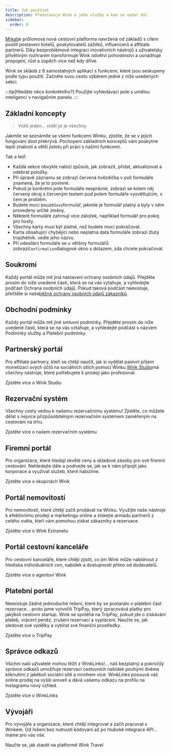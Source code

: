 ```yaml
---
title: Jak používat
description: Představuje Wink a jeho služby a kam se vydat dál.
sidebar:
  order: 0
---
```


[Mrkat](https://wink.travel)je průlomová nová cestovní platforma navržená od základů s cílem posílit postavení hotelů, poskytovatelů zážitků, influencerů a affiliate partnerů. Díky bezproblémové integraci inovativních nástrojů s uživatelsky přívětivým rozhraním transformuje Wink odvětví pohostinství a usnadňuje propojení, růst a úspěch více než kdy dříve.

Wink se skládá z 8 samostatných aplikací s funkcemi, které jsou seskupeny podle typu použití.
Začněte svou cestu výběrem jedné z níže uvedených sekcí.

:::tip\[Hledáte něco konkrétního?]
Použijte vyhledávací pole s umělou inteligencí v navigačním panelu.
:::

## Základní koncepty

> Vidíš jeden... viděl jsi je všechny

Jakmile se seznámíte se všemi funkcemi Winku, zjistíte, že se v jejich fungování dost překrývá.
Pochopení základních konceptů vám poskytne lepší znalosti a větší jistotu při práci s našimi funkcemi.

Tak a teď:

* Každá sekce obvykle nabízí způsob, jak zobrazit, přidat, aktualizovat a odebrat položky.
* Při úpravě záznamu se zobrazí červená hvězdička<Badge text="*" variant="danger" size="large" />
  v poli formuláře znamená, že je to povinné.
* Pokud je konkrétní pole formuláře nesprávné, zobrazí se kolem něj červený okraj s červeným textem pod polem formuláře vysvětlujícím, v čem je problém.
* Budete moci pouze`Save`formulář, jakmile je formulář platný a byly v něm provedeny určité změny.
* Některé formuláře zahrnují více záložek, například formulář pro pokoj pro hosty.
* Všechny karty musí být platné, než budete moci pokračovat.
* Karta obsahující chybějící nebo neplatná data formuláře zobrazí žlutý trojúhelník.<Badge text="⚠️" variant="caution" size="large" />
  vedle jeho názvu.
* Při odesílání formuláře se u většiny formulářů zobrazí`Confirmation`dialogové okno s dotazem, zda chcete pokračovat.

## Soukromí

Každý portál může mít jiná nastavení ochrany osobních údajů. Přejděte prosím do níže uvedené části, která se na vás vztahuje, a vyhledejte podčást Ochrana osobních údajů. Pokud taková podčást neexistuje, přečtěte si naše[běžné ochrany osobních údajů zákazníků](/booking-engine/privacy).

## Obchodní podmínky

Každý portál může mít jiné smluvní podmínky. Přejděte prosím do níže uvedené části, která se na vás vztahuje, a vyhledejte podčást s názvem Podmínky služby a Platební podmínky.

## Partnerský portál

Pro affiliate partnery, kteří se chtějí naučit, jak si vydělat pasivní příjem monetizací svých účtů na sociálních sítích pomocí Winku.[Wink Studio](https://studio.wink.travel)má všechny nástroje, které potřebujete k prodeji jako profesionál.

<LinkButton href="/studio/what-is-studio">
  Zjistěte více o Wink Studiu
</LinkButton>


## Rezervační systém

Všechny cesty vedou k našemu rezervačnímu systému! Zjistěte, co můžete dělat s nejvíce přizpůsobitelným rezervačním systémem zaměřeným na cestování na trhu.

<LinkButton href="/booking-engine/in-a-nutshell">
  Zjistěte více o našem rezervačním systému
</LinkButton>


## Firemní portál

Pro organizace, které hledají skvělé ceny a skladové zásoby pro své firemní cestování. Nehledejte dále a podívejte se, jak se k nám připojit jako korporace a využívat služeb, které nabízíme.

<LinkButton href="/corporate/what-is-group">
  Zjistěte více o skupinách Wink
</LinkButton>


## Portál nemovitostí

Pro nemovitosti, které chtějí začít prodávat na Winku. Využijte naše nástroje k efektivnímu prodeji a marketingu online a získejte armádu partnerů z celého světa, kteří vám pomohou získat zákazníky a rezervace.

<LinkButton href="/extranet/what-is-extranet">
  Zjistěte více o Wink Extranetu
</LinkButton>


## Portál cestovní kanceláře

Pro cestovní kanceláře, které chtějí zjistit, co jim Wink může nabídnout z hlediska individuálních cen, nabídek a dostupnosti přímo od dodavatelů.

<LinkButton href="/travel-agent/what-is-agent">
  Zjistěte více o agentovi Wink
</LinkButton>


## Platební portál

Neexistuje žádné jednoduché řešení, které by se postaralo o platební část rezervace... proto jsme vytvořili TripPay, který zpracovává platby pro jakýkoli cestovní startup. Wink se spoléhá na TripPay, pokud jde o získávání plateb, vrácení peněz, zrušení rezervací a vyplácení.
Naučte se, jak sledovat své výdělky a vybírat své finanční prostředky.

<LinkButton href="/payment/what-is-trip-pay">
  Zjistěte více o TripPay
</LinkButton>


## Správce odkazů

Všichni naši uživatelé mohou těžit z WinkLinks!... náš bezplatný a pokročilý správce odkazů umožňuje rezervaci cestovních nabídek pouhými dvěma kliknutími z jakékoli sociální sítě a mnohem více.
WinkLinks posouvá váš online prodej na vyšší úroveň a dává vašemu odkazu na profilu na Instagramu nový vzhled.

<LinkButton href="/link-manager/wink-links">
  Zjistěte více o WinkLinks
</LinkButton>


## Vývojáři

Pro vývojáře a organizace, které chtějí integrovat a začít pracovat s Winkem. Od řešení bez nutnosti kódování až po hluboké integrace API... máme pro vás vše.

<LinkButton href="/developers/build-on-wink">
  Naučte se, jak stavět na platformě Wink Travel
</LinkButton>

